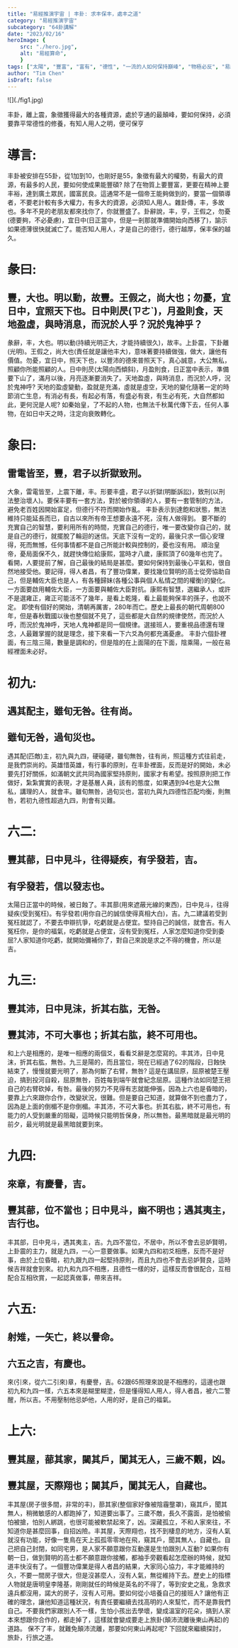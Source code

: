 ```yaml
---
title: "易經推演宇宙 | 丰卦: 求丰保丰，處丰之道"
category: "易經推演宇宙"
subcategory: "64卦講解"
date: "2023/02/16"
heroImage: {
    src: "./hero.jpg",
    alt: "易經算命",
    }
tags: ["太陽", "豐富", "富有", "德性", "一流的人如何保持巔峰", "物極必反", "易經", "智慧"]
author: "Tim Chen"
isDraft: false
---
```

<p align="left">![](./fig1.jpg)</p>
<figcaption>丰卦，離上震，象徵獲得最大的各種資源，處於亨通的最顛峰，要如何保持，必須要靠平常德性的修養，有知人用人之明，便可保亨</figcaption>

# 導言:
丰卦被安排在55卦，從1加到10，也剛好是55，象徵有最大的權勢，有最大的資源，有最多的人民，要如何使成果能豐碩? 除了在物質上要豐富，更要在精神上要丰裕，達到廣土眾民，國富民良。這通常不是一個帝王能夠做到的，要當一個領導者，不要老計較有多大權力，有多大的資源，必須知人用人。雜卦傳，丰，多故也。多年不見的老朋友都來找你了，你就豐盛了。卦辭說，丰，亨，王假之，勿憂(德要夠，不必憂慮)，宜日中(日正當中，但是一剎那就準備開始向西移了)，諭示如果德薄很快就滅亡了。能否知人用人，才是自己的德行，德行越厚，保丰保的越久。
# 彖曰:
## 豐，大也。明以動，故豐。王假之，尚大也；勿憂，宜日中，宜照天下也。日中則昃(ㄗㄜˋ)，月盈則食，天地盈虛，與時消息，而況於人乎？況於鬼神乎？
彖辭，丰，大也。明以動(持續光明正大，才能持續很久)，故丰。上卦震，下卦離(光明)。王假之，尚大也(責任就是讓他丰大)，意味著要持續做強，做大，讓他有價值。勿憂，宜日中，照天下也，以豐沛的德來普照天下，真心誠意，大公無私，照顧你所能照顧的人。日中則昃(太陽向西傾斜)，月盈則食，日正當中表示，準備要下山了，滿月以後，月亮逐漸要消失了。天地盈虛，與時消息，而況於人呼，況於鬼神呼? 天地的盈虛變動，盈就是充滿，虛就是虛空，天地的變化隨著一定的時節消亡生息，有消必有長，有起必有落，有盛必有衰，有生必有死，大自然都如此，更何況是人呢? 如秦始皇，了不起的人物，也無法千秋萬代傳下去，任何人事物，在如日中天之時，注定向衰敗轉化。
# 象曰:
## 雷電皆至，豐，君子以折獄致刑。
大象，雷電皆至，上震下離，丰。形要丰盛，君子以折獄(明斷訴訟)，致刑(以刑法整治壞人)。要保丰要有一套方法，對於被你領導的人，要有一套管制的方法，避免老百姓因開始富足，但德行不符而開始作亂。
丰卦表示到達飽和狀態，無法維持只能延長而已，自古以來所有帝王想要永遠不死，沒有人做得到。
要不斷的充實自己的智慧，要利用所有的時間，充實自己的德行，唯一要改變你自己的，就是自己的德行，就擺脫了輪迴的迷信。天底下沒有一定的，最後只求一個心安理得，死而無憾，任何事情都不是自己所能計較與控制的，憂也沒有用。
順治皇帝，憂局面保不久，就趕快傳位給康熙，當時才八歲，康熙頂了60幾年也完了。看開，人要提前了解，自己最後的結局是甚麼。要如何保持到最後心平氣和，很自然地接受他。要記得，得人者昌，有了豐功偉業，要找幾位賢明的高士從旁協助自己，但是輔佐大臣也是人，有各種歸妹(各種公事與個人私情之間的權衡)的變化。一方面要啟用輔佐大臣，一方面要與輔佐大臣對抗。康熙有智慧，選繼承人，或許不是選雍正，雍正可能活不了幾年，是看上乾隆，看上最能夠保丰的孫子，也說不定。
即使有個好的開始，清朝再厲害，280年而亡。歷史上最長的朝代周朝800年，但是春秋戰國以後也整個就不見了，這些都是大自然的規律使然，而況於人呼，而況於鬼神呼，天地人鬼神都是同一個規律。選接班人，要重視品德還有理念，人最難掌握的就是理念，接下來看一下六爻為何都充滿憂慮。
丰卦六個卦裡面，有三陰三陽，數量是調和的，但是陰的在上面陽的在下面，陰乘陽，一般在易經裡面未必好。
# 初九:
## 遇其配主，雖旬无咎。往有尚。
## 雖旬无咎，過旬災也。
遇其配(匹敵)主，初九與九四，硬碰硬，雖旬無咎，往有尚，照這種方式往前走，是我們崇尚的。英雄惜英雄，有行事的原則，在丰卦裡面，反而是好的開始，未必要先打好關係，如滿朝文武共同為國家堅持原則，國家才有希望。按照原則把工作做好，紮紮實實的表現，才是基層人員，該有的態度，如果遇到94也是大公無私，講理的人，就會丰。雖旬無咎，過旬災也，當初九與九四德性匹配均衡，則無咎，若初九德性超過九四，則會有災難。
# 六二:
## 豐其蔀，日中見斗，往得疑疾，有孚發若，吉。
## 有孚發若，信以發志也。
太陽日正當中的時候，被日蝕了。丰其蔀(用來遮蔽光線的東西)，日中見斗，往得疑疾(受到冤枉)。有孚發若(用你自己的誠信使得真相大白)，吉。九二建議若受到冤枉就認了，不要去申辯抗爭，吃虧就是占便宜。堅持自己的誠信，就會吉。有人冤枉你，是你的福氣，吃虧就是占便宜，沒有受到冤枉，人家怎麼知道你受到委屈?人家知道你吃虧，就開始彌補你了，對自己來說是求之不得的機會，所以是吉。
# 九三:
## 豐其沛，日中見沬，折其右肱，无咎。
## 豐其沛，不可大事也；折其右肱，終不可用也。
和上六是相應的，是唯一相應的兩個爻，看看爻辭是怎麼寫的。丰其沛，日中見沫，折其右肱，無咎。九三是陽的，而且當位，現在已經過了62的階段，日蝕快結束了，慢慢就要光明了，那為何斷了右臂，無咎? 這是在講屈原，屈原被楚王壓迫，搞到投河自殺，屈原無咎，百姓每到端午就會紀念屈原。這種作法如同楚王把自己的右臂砍掉，有咎。最後的努力不見得有志就能伸張，因為上六也是昏暗的，要靠上六來跟你合作，改變狀況，很難。但是要自己知道，就算做不到也盡力了，因為是上面的倒楣不是你倒楣。丰其沛，不可大事也。折其右肱，終不可用也，有能力的人受到嚴重的阻礙，這時候只能明哲保身，所以無咎。最黑暗就是最光明的前夕，最光明就是最黑暗就要到來。
# 九四:
## 來章，有慶譽，吉。
## 豐其蔀，位不當也；日中見斗，幽不明也；遇其夷主，吉行也。
丰其部，日中見斗，遇其夷主，吉。九四不當位，不居中，所以不會去忌妒賢明，上卦震的主力，就是九四，一心一意要做事。如果九四和初爻相應，反而不是好事，由於上位昏暗，初九跟九四一起堅持原則，而且九四也不會去忌妒賢良，這時候吉祥就會到來。初九和九四不相應，且德性一樣的好，這樣反而會很配合，互相配合互相欣賞，一起認真做事，帶來吉祥。
# 六五:
## 射雉，一矢亡，終以譽命。
## 六五之吉，有慶也。
來(引來，從六二引來)章，有慶譽，吉。62跟65照理來說是不相應的，這邊也跟初九和九四一樣，六五本來是糊里糊塗，但是懂得知人用人，得人者昌，被六二警醒，所以吉。不用壓制他忌妒他，人用的好，是自己的福氣。
# 上六:
## 豐其屋，蔀其家，闚其戶，闃其无人，三歲不覿，凶。
## 豐其屋，天際翔也；闚其戶，闃其无人，自藏也。
丰其屋(房子很多間，非常的丰)，蔀其家(整個家好像被陰霾壟罩)，窺其戶，聞其無人，稍微敏感的人都跑掉了，知道要出事了。三歲不敵，長久不露面，是怕被偷怕被搶，怕別人綁跳，也很可能被軟禁起來了，凶。深藏孤立，不和人家來往，不知道你是甚麼回事，自招凶險。丰其屋，天際翔也，找不到棲息的地方，沒有人氣就沒有功能，好像一隻鳥在天上孤孤零零地在飛，窺其戶，聞其無人，自藏也。自己把自己封閉，如同宅男，是人家不願意跟你互動還是生怕跟別人互動? 如果你有朝一日，做到賢明的高士都不願意跟你接觸，都袖手旁觀看起怎麼辦的時候，就知道丰快沒有了。一個豐功偉業是得人者昌的結果，大家同心協力，丰才能維持的久，不要一間房子很大，但是沒甚麼人，沒有人氣，無從維持下去。歷史上的指標人物就是唐明皇李隆基，剛剛就任的時候是英名的不得了，等到安史之亂，急救求遠兵都沒用，諾大的房子，沒有人可用。要如何從小培養自己的接班人? 讓他有正確的理念，讓他知道這種狀況，有責任要繼續去找高明的人來幫忙，而不是靠我們自己。不要我們家跟別人不一樣，生怕小孩出去學壞，變成溫室的花朵，搞到人家本來想跟你合作的，都走掉了，這樣就會變成要走上旅卦(顛沛流離後東山再起)的道路。
保不了丰，就難免顛沛流離，那要如何東山再起呢? 下回就來繼續探討，旅卦，行旅之道。